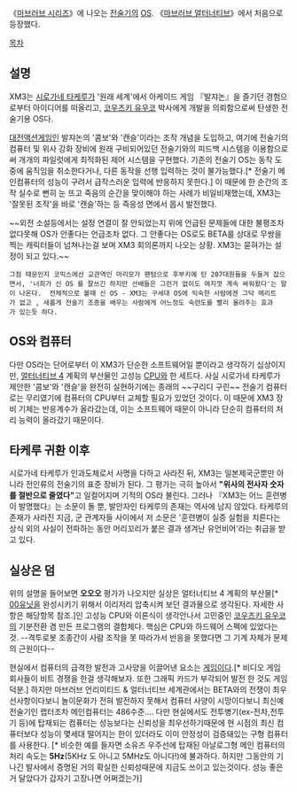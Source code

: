《[[마브러브 시리즈]]》에 나오는 [[전술기]]의 [[OS]]. 《[[마브러브 얼터너티브]]》에서 처음으로 등장했다.

[[목차]]
== 설명 ==
XM3는 [[시로가네 타케루]]가 '원래 세계'에서 아케이드 게임 『발쟈논』을 즐기던 경험으로부터 아이디어를 떠올리고, [[코우즈키 유우코]] 박사에게 개발을 의뢰함으로써 탄생한 전술기용 OS다.

[[대전액션게임]]인 발쟈논의 '콤보'와 '캔슬'이라는 조작 개념을 도입하고, 여기에 전술기의 컴퓨터 및 위사 강화 장비에 원래 구비되어있던 전술기와의 피드백 시스템을 이용함으로써 개개의 파일럿에게 최적화된 제어 시스템을 구현했다. 기존의 전술기 OS는 동작 도중에 움직임을 취소한다거나, 다른 동작을 선행 입력하는 것이 불가능했다.[* 전술기 메인컴퓨터의 성능이 구려서 급작스러운 입력에 반응하지 못한다.] 이 때문에 한 순간의 조작 실수로 뻔히 눈 뜨고 죽음의 순간을 맞이해야 하는 사례가 비일비재했는데, XM3는 '잘못된 조작'을 바로 '캔슬'하는 등 즉응성 면에서 몹시 발전했다.

~~외전 소설등에서는 설정 연결이 잘 안되었는지 위에 언급된 문제들에 대한 불평조차 없다못해 OS가 안좋다는 언급조차 없다. 그 안좋다는 OS로도 BETA를 상대로 무쌍을 찍는 캐릭터들이 넘쳐나는걸 보며 XM3 회의론까지 나오는 상황. XM3는 묻혀가는 설정이 되고 있다.~~
 
 그점 때문인지 코믹스에선 교관역인 마리모가 팬텀으로 후부키에 탄 207대원들을 두들겨 잡으면서, '너희가 신 OS 를 잘쓰긴 하지만 선배들은 그런거 없이도 여지껏 계속 싸워왔다'는 말이 나온다.  전체적으로 볼때 신 OS - XM3는 구세대 OS에 익숙한 사람에겐 그닥 메리트가 없고 , 새롭게 전술기 조종을 배우는 사람에게 어느정도 숙련도를 빨리 올려주는 효과가 있는듯 하다. 

== OS와 컴퓨터 ==
다만 OS라는 단어로부터 이 XM3가 단순한 소프트웨어일 뿐이라고 생각하기 십상이지만, [[얼터너티브 4]] 계획의 부산물인 고성능 [[CPU]]와 한 세트다. 사실 시로가네 타케루가 제안한 '콤보'와 '캔슬'을 완전히 실현하기에는 종래의 ~~구리디 구린~~ 전술기 컴퓨터로는 무리였기에 컴퓨터의 CPU부터 교체할 필요가 있었던 것이다. 이 때문에 XM3 장비 기체는 반응계수가 올라갔는데, 이는 소프트웨어 때문이 아니라 단순히 컴퓨터의 처리 능력이 올라갔기 때문이다.

== 타케루 귀환 이후 ==
시로가네 타케루가 인과도체로서 사명을 다하고 사라진 뒤, XM3는 일본제국군뿐만 아니라 전인류의 전술기의 표준 장비가 된다. 그 평가는 극히 높아서 '''"위사의 전사자 숫자를 절반으로 줄였다"'''고 일컬어지며 기적의 OS라 불린다. 그러나 『XM3는 어느 훈련병이 발명했다』는 소문이 돌 뿐, 발안자인 타케루의 존재는 역사에 남지 않았다. 타케루의 존재가 사라진 지금, 군 관계자들 사이에서 저 소문은 '훈련병이 실증 실험을 치른다는 상식 외의 사실이 전파하는 동안 머리꼬리가 붙은 결과 생겨난 유언비어'라는 취급을 받고 있다.

== 실상은 덤 ==
위의 설명을 들어보면 '''오오오''' 평가가 나오지만 실상은 얼터너티브 4 계획의 부산물[* [[00유닛]]을 완성시키기 위해서 이리저리 압축시켜 보던 결과물으로 생각된다. 자세한 사항은 해당항목 참조.]인 고성능 CPU와 이론식이 생각안나서 고민중인 [[코우즈키 유우코]]의 기분전환 겸 만든 프로그램의 결합체다. 핵심은 CPU와 하드웨어 스펙에 있었다는 것. --격투로봇 조종간이 사람 조작을 못 따라가서 반응을 못했다면 그 기계 자체가 문제의 근원이다--

현실에서 컴퓨터의 급격한 발전과 고사양을 이끌어낸 요소는 [[게임]]이다.[* 비디오 게임 회사들이 비트 경쟁을 한걸 생각해보자. 또한 그래픽 카드가 부각되어 발전 한 것도 게임 덕분.] 하지만 마브러브 언리미티드 & 얼터너티브 세계관에서는 BETA와의 전쟁이 최우선사항이다보니 놀이문화가 전혀 발전하지 못해서 컴퓨터 사양이 시망이다보니 최신예 전술기인 랩터조차 메인컴퓨터는 486수준…. 다만 현실에서도 전투병기(ex-전차,전투기 등)에 탑재되는 컴퓨터는 성능보다는 신뢰성을 최우선하기때문에 현 시점의 최신 컴퓨터보다 성능이 몇세대 떨어지는 한이 있더라도 이미 안정성이 검증돼있는 구형 컴퓨터를 사용한다. [* 비슷한 예를 들자면 소유즈 우주선에 탑재된 아날로그형 메인 컴퓨터의 처리 속도는 '''5Hz'''(5KHz 도 아니고 5MHz도 아니다!)에 불과하다. 하지만 그동안의 기나긴 발사에서 증명된 거의 확실한 신뢰성때문에 지금도 쓰이고 있는것이다. 성능 좋은거 달았다가 갑자기 고장나면 어쩌겠는가]
